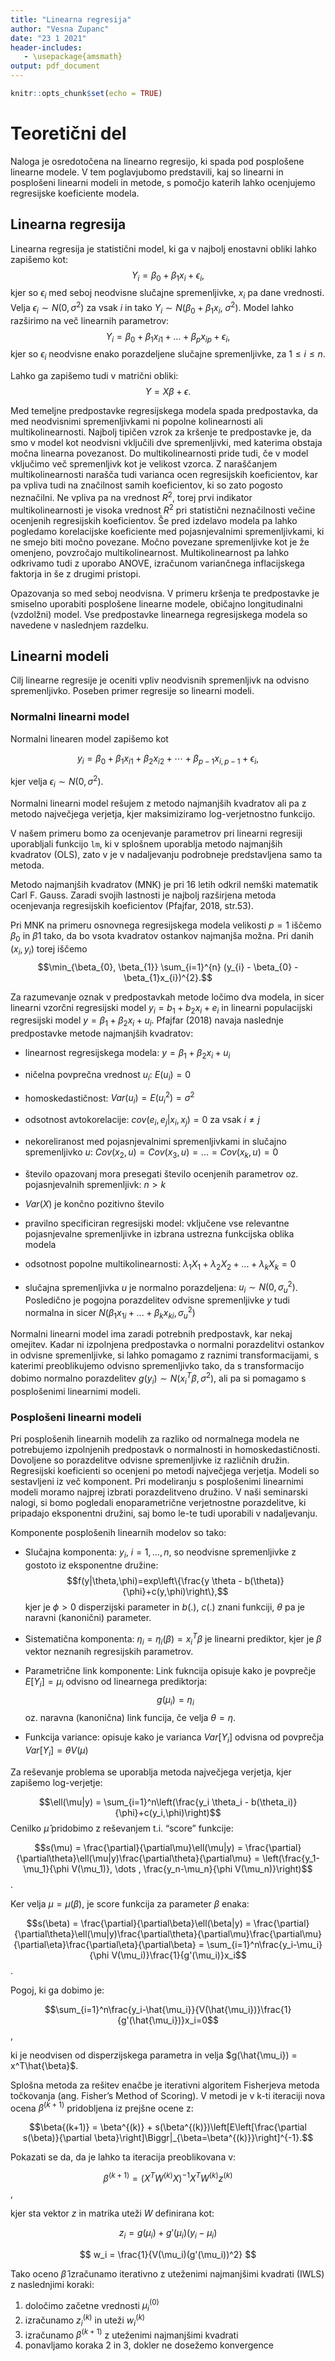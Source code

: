 ```yaml
---
title: "Linearna regresija"
author: "Vesna Zupanc"
date: "23 1 2021"
header-includes:
   - \usepackage{amsmath}
output: pdf_document
---
```


```r
knitr::opts_chunk$set(echo = TRUE)
```

# Teoretični del

Naloga je osredotočena na linearno regresijo, ki spada pod posplošene linearne modele. V tem poglavjubomo predstavili, kaj so linearni in posplošeni linearni modeli in metode, s pomočjo katerih lahko ocenjujemo regresijske koeficiente modela. 

## Linearna regresija

Linearna regresija je statistični model, ki ga v najbolj enostavni obliki lahko zapišemo kot:
$$Y_{i} = \beta_{0} + \beta_{1} x_{i} + \epsilon_{i},$$ kjer so $\epsilon_{i}$ med seboj neodvisne slučajne spremenljivke, $x_{i}$ pa dane vrednosti.
Velja $\epsilon_{i} \sim N(0, \sigma^{2})$ za vsak $i$ in tako $Y_{i} \sim N(\beta_{0} + \beta_{1}x_{i},\ \sigma^{2})$. Model lahko razširimo na več linearnih parametrov: $$Y_{i} = \beta_{0} + \beta_{1} x_{i1} + \dots +\beta_{p} x_{ip} + \epsilon_{i},$$ kjer so $\epsilon_{i}$ neodvisne enako porazdeljene slučajne spremenljivke, za $1\leq i\leq n$.

Lahko ga zapišemo tudi v matrični obliki: $$Y = X \beta + \epsilon.$$

Med temeljne predpostavke regresijskega modela spada predpostavka, da med neodvisnimi spremenljivkami ni popolne kolinearnosti ali multikolinearnosti. Najbolj tipičen vzrok za kršenje te predpostavke je, da smo v model kot neodvisni vključili dve spremenljivki, med katerima obstaja močna linearna povezanost. Do multikolinearnosti pride tudi, če v model vključimo več spremenljivk kot je velikost vzorca. Z naraščanjem multikolinearnosti narašča tudi varianca ocen regresijskih koeficientov, kar pa vpliva tudi na značilnost samih koeficientov, ki so zato pogosto neznačilni. Ne vpliva pa na vrednost $R^2$, torej prvi indikator multikolinearnosti je visoka vrednost $R^2$ pri statistični neznačilnosti večine ocenjenih regresijskih koeficientov. Še pred izdelavo modela pa lahko pogledamo korelacijske koeficiente med pojasnjevalnimi spremenljivkami, ki ne smejo biti močno povezane. Močno povezane spremenljivke kot je že omenjeno, povzročajo multikolinearnost. Multikolinearnost pa lahko odkrivamo tudi z uporabo ANOVE, izračunom variančnega inflacijskega faktorja in še z drugimi pristopi. 

Opazovanja so med seboj neodvisna. V primeru kršenja te predpostavke je smiselno uporabiti posplošene linearne modele, običajno longitudinalni (vzdolžni) model.
Vse predpostavke linearnega regresijskega modela so navedene v naslednjem razdelku.

## Linearni modeli

Cilj linearne regresije je oceniti vpliv neodvisnih spremenljivk na odvisno spremenljivko. Poseben primer regresije so linearni modeli. 

### Normalni linearni model

Normalni linearen model zapišemo kot

$$y_i = \beta_0 + \beta_1x_{i1} + \beta_2x_{i2} + \cdots + \beta_{p-1}x_{i,p-1} + \epsilon_i,$$

kjer velja $\epsilon_i\sim N(0,\sigma^2)$.

Normalni linearni model rešujem z metodo najmanjših kvadratov ali pa z metodo največjega verjetja, kjer maksimiziramo log-verjetnostno funkcijo.

V našem primeru bomo za ocenjevanje parametrov pri linearni regresiji uporabljali funkcijo `lm`, ki v splošnem uporablja metodo najmanjših kvadratov (OLS), zato v je v nadaljevanju podrobneje predstavljena samo ta metoda.

Metodo najmanjših kvadratov (MNK) je pri 16 letih odkril nemški matematik Carl F. Gauss. Zaradi svojih lastnosti je najbolj razširjena metoda ocenjevanja regresijskih koeficientov 
(Pfajfar, 2018, str.53).

Pri MNK na primeru osnovnega regresijskega modela velikosti $p=1$ iščemo $\beta_{0}$ in $\beta{1}$ tako, da bo vsota kvadratov ostankov najmanjša možna. Pri danih $(x_{i}, y_{i})$ torej iščemo $$\min_{\beta_{0}, \beta_{1}} \sum_{i=1}^{n} (y_{i} - \beta_{0} - \beta_{1}x_{i})^{2}.$$

Za razumevanje oznak v predpostavkah metode ločimo dva modela, in sicer linearni vzorčni regresijski model $y_i=b_1+b_2x_i+e_i$ in linearni populacijski regresijski model $y=\beta_1+\beta_2x_i+u_i$.
Pfajfar (2018) navaja naslednje predpostavke metode najmanjših kvadratov:

- linearnost regresijskega modela: $y=\beta_1+\beta_2x_i+u_i$

- ničelna povprečna vrednost $u_i$: $E(u_i)=0$

- homoskedastičnost: $Var(u_i)=E(u_i^2)=\sigma^2$

- odsotnost avtokorelacije: $cov(e_i, e_j|x_i, x_j)=0$ za vsak $i\ne j$

- nekoreliranost med pojasnjevalnimi spremenljivkami in slučajno spremenljivko $u$: $Cov(x_2,u)=Cov(x_3,u)=...=Cov(x_k,u)=0$

- število opazovanj mora presegati število ocenjenih parametrov oz. pojasnjevalnih spremenljivk: $n>k$

- $Var(X)$ je končno pozitivno število

- pravilno specificiran regresijski model: vključene vse relevantne pojasnjevalne spremenljivke in izbrana ustrezna funkcijska oblika modela

- odsotnost popolne multikolinearnosti: $\lambda_1X_1+\lambda_2X_2+...+\lambda_kX_k=0$

- slučajna spremenljivka $u$ je normalno porazdeljena: $u_i \sim N(0,\sigma_u^2)$.
Posledično je pogojna porazdelitev odvisne spremenljivke $y$ tudi normalna in sicer $N(\beta_1x_{1i}+...+\beta_kx_{ki},\sigma_u^2)$

Normalni linearni model ima zaradi potrebnih predpostavk, kar nekaj omejitev. Kadar ni izpolnjena predpostavka o normalni porazdelitvi ostankov in odvisne spremenljivke, si lahko pomagamo z raznimi transformacijami, s katerimi preoblikujemo odvisno spremenljivko tako, da s transformacijo dobimo normalno porazdelitev $g(y_i)\sim N(x_i^T\beta,\sigma^2)$, ali pa si pomagamo s posplošenimi linearnimi modeli.

### Posplošeni linearni modeli

Pri posplošenih linearnih modelih za razliko od normalnega modela ne potrebujemo izpolnjenih predpostavk o normalnosti in homoskedastičnosti. Dovoljene so porazdelitve odvisne spremenljivke iz različnih družin. Regresijski koeficienti so ocenjeni po metodi največjega verjetja. Modeli so sestavljeni iz več komponent. Pri modeliranju s posplošenimi linearnimi modeli moramo najprej izbrati porazdelitveno družino. V naši seminarski nalogi, si bomo pogledali enoparametrične verjetnostne porazdelitve, ki pripadajo eksponentni družini, saj bomo le-te tudi uporabili v nadaljevanju. 

Komponente posplošenih linearnih modelov so tako:

- Slučajna komponenta: $y_i$, $i=1,\dots,n$, so neodvisne spremenljivke z gostoto iz eksponentne družine: $$f(y|\theta,\phi)=exp\left\{\frac{y \theta - b(\theta)}{\phi}+c(y,\phi)\right\},$$ kjer je $\phi>0$ disperzijski parameter in $b(.)$, $c(.)$ znani funkciji, $\theta$ pa je naravni (kanonični) parameter. 

- Sistematična komponenta: $\eta_i=\eta_i(\beta) = x_i^T\beta$ je linearni prediktor, kjer je $\beta$ vektor neznanih regresijskih parametrov. 

- Parametrične link komponente: Link fukncija opisuje kako je povprečje $E[Y_i] = \mu_i$ odvisno od linearnega prediktorja: $$g(\mu_i) = \eta_i$$ oz. naravna (kanonična) link funcija, če velja $\theta=\eta$. 

- Funkcija variance: opisuje kako je varianca $Var[Y_i]$ odvisna od povprečja $Var[Y_i] = \theta V(\mu)$

Za reševanje problema se uporablja metoda največjega verjetja, kjer zapišemo log-verjetje:

$$\ell(\mu|y) = \sum_{i=1}^n\left(\frac{y_i \theta_i - b(\theta_i)}{\phi}+c(y_i,\phi)\right)$$
Cenilko $\hat{\mu}$ pridobimo z reševanjem t.i. "score" funkcije:

$$s(\mu) = \frac{\partial}{\partial\mu}\ell(\mu|y) = \frac{\partial}{\partial\theta}\ell(\mu|y)\frac{\partial\theta}{\partial\mu} = \left(\frac{y_1-\mu_1}{\phi V(\mu_1)}, \dots , \frac{y_n-\mu_n}{\phi V(\mu_n)}\right)$$.

Ker velja $\mu = \mu(\beta)$, je score funkcija za parameter $\beta$ enaka:

$$s(\beta) = \frac{\partial}{\partial\beta}\ell(\beta|y) = \frac{\partial}{\partial\theta}\ell(\mu|y)\frac{\partial\theta}{\partial\mu}\frac{\partial\mu}{\partial\eta}\frac{\partial\eta}{\partial\beta} = \sum_{i=1}^n\frac{y_i-\mu_i}{\phi V(\mu_i)}\frac{1}{g'(\mu_i)}x_i$$.

Pogoj, ki ga dobimo je:

$$\sum_{i=1}^n\frac{y_i-\hat{\mu_i}}{V(\hat{\mu_i})}\frac{1}{g'(\hat{\mu_i})}x_i=0$$,

ki je neodvisen od disperzijskega parametra in velja $g(\hat{\mu_i}) = x^T\hat{\beta}$. 

Splošna metoda za rešitev enačbe je iterativni algoritem Fisherjeva metoda točkovanja (ang. Fisher’s Method of Scoring). V metodi je v k-ti iteraciji nova ocena $\beta^{(k+1)}$ pridobljena iz prejšne ocene z:

$$\beta{(k+1)} = \beta^{(k)} + s(\beta^{(k)})\left[E\left[\frac{\partial s(\beta)}{\partial \beta}\right]\Biggr|_{\beta=\beta^{(k)}}\right]^{-1}.$$

Pokazati se da, da je lahko ta iteracija preoblikovana v:

$$\beta^{(k+1)} = (X^TW^{(k)}X)^{-1}X^TW^{(k)}z^{(k)}$$,

kjer sta vektor $z$ in matrika uteži $W$ definirana kot:


$$
z_i = g(\mu_i) + g'(\mu_i)(y_i - \mu_i) 
$$

$$
w_i = \frac{1}{V(\mu_i)(g'(\mu_i))^2}
$$


Tako oceno $\hat{\beta}$ izračunamo iterativno z uteženimi najmanjšimi kvadrati (IWLS) z naslednjimi koraki:

1. določimo začetne vrednosti $\mu_i^{(0)}$
2. izračunamo $z_i^{(k)}$ in uteži $w_i^{(k)}$
3. izračunamo $\beta^{(k+1)}$ z uteženimi najmanjšimi kvadrati
4. ponavljamo koraka $2$ in $3$, dokler ne dosežemo konvergence
